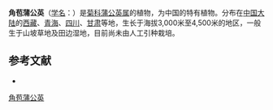 {{Speciesbox
| name = 角苞蒲公英
| status = 
| status_system = 
| image =
| genus = Taraxacum
| species = stenoceras
| authority = Dahlst.
}}

'''角苞蒲公英'''（[[学名|学名]]：{{lang|la|''Taraxacum stenoceras''}}）是[[菊科|菊科]][[蒲公英属|蒲公英属]]的植物，为中国的特有植物。分布在[[中国大陆|中国大陆]]的[[西藏|西藏]]、[[青海|青海]]、[[四川|四川]]、[[甘肃|甘肃]]等地，生长于海拔3,000米至4,500米的地区，一般生于山坡草地及田边湿地，目前尚未由人工引种栽培。

== 参考文献 ==
<div class="references-small">
* {{cite web| url =http://www.bioinfo.cn/db05/KmzwSpecies.php?action=view&id=6013| title =角苞蒲公英| work =《中国高等植物数据库全库》| publisher =中国科学院微生物研究所| author =昆明植物研究所| accessdate =2009-02-25| deadurl =yes| archiveurl =https://web.archive.org/web/20160305000805/http://www.bioinfo.cn/db05/KmzwSpecies.php?action=view&id=6013| archivedate =2016-03-05}}
</div>
{{Taxonbar|from=Q12221685}}

[[Category:蒲公英属|角苞蒲公英]]


{{植物小作品}}